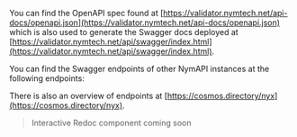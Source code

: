 
You can find the OpenAPI spec found at [https://validator.nymtech.net/api-docs/openapi.json](https://validator.nymtech.net/api-docs/openapi.json) which is also used to generate the Swagger docs deployed at [https://validator.nymtech.net/api/swagger/index.html](https://validator.nymtech.net/api/swagger/index.html).

You can find the Swagger endpoints of other NymAPI instances at the following endpoints:
<APITable endpoint="https://api.nymtech.net/cosmwasm/wasm/v1/contract/n19604yflqggs9mk2z26mqygq43q2kr3n932egxx630svywd5mpxjsztfpvx/smart/eyJnZXRfY3VycmVudF9kZWFsZXJzIjogeyJsaW1pdCI6IDMwfX0=" />

There is also an overview of endpoints at [https://cosmos.directory/nyx](https://cosmos.directory/nyx).

> Interactive Redoc component coming soon
